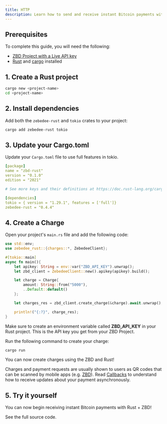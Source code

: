 ```yaml
---
title: HTTP
description: Learn how to send and receive instant Bitcoin payments with Rust and ZBD.
---
```


## Prerequisites

To complete this guide, you will need the following:

- [ZBD Project with a Live API key](/docs/dashboard/projects/api)
- [Rust](https://www.rust-lang.org/tools/install) and [cargo](https://www.rust-lang.org/tools/install) installed

## 1. Create a Rust project

```bash
cargo new <project-name>
cd <project-name>
```

## 2. Install dependencies

Add both the `zebedee-rust` and `tokio` crates to your project:

```bash
cargo add zebedee-rust tokio
```

## 3. Update your Cargo.toml

Update your `Cargo.toml` file to use full features in tokio.

```yaml
[package]
name = "zbd-rust"
version = "0.1.0"
edition = "2021"

# See more keys and their definitions at https://doc.rust-lang.org/cargo/reference/manifest.html

[dependencies]
tokio = { version = "1.29.1", features = ['full']}
zebedee-rust = "0.4.4"
```

## 4. Create a Charge

Open your project's `main.rs` file and add the following code:

```rust
use std::env;
use zebedee_rust::{charges::*, ZebedeeClient};

#[tokio::main]
async fn main(){
    let apikey: String = env::var("ZBD_API_KEY").unwrap();
    let zbd_client = ZebedeeClient::new().apikey(apikey).build();

    let charge = Charge{
        amount: String::from("5000"),
        ..Default::default()
    };

    let charges_res = zbd_client.create_charge(&charge).await.unwrap();

    println!("{:?}", charge_res);
}
```

<Tip>Make sure to create an environment variable called **ZBD_API_KEY** in your Rust project. This is the API key you get from your ZBD Project.</Tip>

Run the following command to create your charge:

```bash
cargo run
```

You can now create charges using the ZBD and Rust!

<Info>Charges and payment requests are usually shown to users as QR codes that can be scanned by mobile apps (e.g. [ZBD](https://zbd.one/download)). Read [Callbacks](/api-reference/callbacks) to understand how to receive updates about your payment asynchronously.</Info>

## 5. Try it yourself

You can now begin receiving instant Bitcoin payments with Rust + ZBD!

<CardGroup cols={1}>
  <Card title="Rust Example" icon="github" color="#000000" href="https://github.com/miketwenty1/zebedee-rust">
    See the full source code.
  </Card>
</CardGroup>
